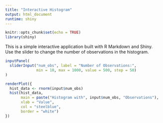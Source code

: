 ```yaml
---
title: "Interactive Histogram"
output: html_document
runtime: shiny
---
```


```r
knitr::opts_chunk$set(echo = TRUE)
library(shiny)
```

This is a simple interactive application built with R Markdown and Shiny. Use the slider to change the number of observations in the histogram.

```r
inputPanel(
  sliderInput("num_obs", label = "Number of Observations:",
              min = 10, max = 1000, value = 500, step = 50)
)

renderPlot({
  hist_data <- rnorm(input$num_obs)
  hist(hist_data,
       main = paste("Histogram with", input$num_obs, "Observations"),
       xlab = "Value",
       col = "steelblue",
       border = "white")
})
```
